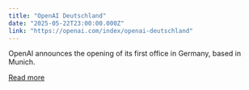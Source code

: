 ```yaml
---
title: "OpenAI Deutschland"
date: "2025-05-22T23:00:00.000Z"
link: "https://openai.com/index/openai-deutschland"
---
```


OpenAI announces the opening of its first office in Germany, based in Munich.

[Read more](https://openai.com/index/openai-deutschland)
